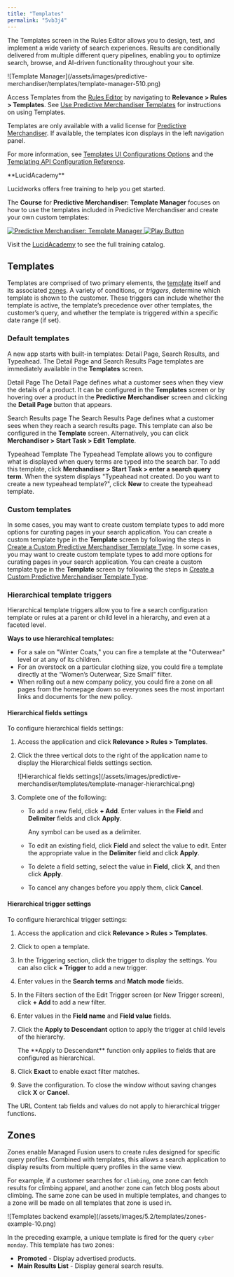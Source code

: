 ```yaml
---
title: "Templates"
permalink: "5vb3j4"
---
```



The Templates screen in the Rules Editor allows you to design, test, and implement a wide variety of search experiences. Results are conditionally delivered from multiple different query pipelines, enabling you to optimize search, browse, and AI-driven functionality throughout your site.

<Frame>![Template Manager](/assets/images/predictive-merchandiser/templates/template-manager-510.png)</Frame>

Access Templates from the [Rules Editor](/managed-fusion/5.9/nxpfuh/rules-editor) by navigating to **Relevance > Rules > Templates**. See [Use Predictive Merchandiser Templates](/how-to/5ebds6/use-predictive-merchandiser-templates) for instructions on using Templates.

Templates are only available with a valid license for [Predictive Merchandiser](/managed-fusion/5.9/74h98q/index#licensing). If available, the templates icon <InlineImage src="/assets/images/predictive-merchandiser/templates/icon-templates.png"/> displays in the left navigation panel.

For more information, see [Templates UI Configurations Options](/managed-fusion/5.9/tnm7lt/templates-ui-configuration-options) and the [Templating API Configuration Reference](/fusion/5.9/wm0epz/templating-api).

<Note>
**LucidAcademy**

Lucidworks offers free training to help you get started.

The **Course** for **Predictive Merchandiser: Template Manager** focuses on how to use the templates included in Predictive Merchandiser and create your own custom templates:

<Frame>
  <a href="https://academy.lucidworks.com/predictive-merchandiser-template-manager" target="_blank">
    <div class="note-image-wrapper">
      <img noZoom src="/assets/images/training-covers/pm-template-manager.jpeg" alt="Predictive Merchandiser: Template Manager" class="note-image" />
      <img noZoom src="/images/play-btn.svg" alt="Play Button" class="note-image-overlay" />
    </div>
  </a>
</Frame>


Visit the [LucidAcademy](https://academy.lucidworks.com) to see the full training catalog.

</Note>

## Templates

Templates are comprised of two primary elements, the [template](#templates) itself and its associated [zones](#zones). A variety of conditions, or *triggers*, determine which template is shown to the customer. These triggers can include whether the template is active, the template’s precedence over other templates, the customer’s query, and whether the template is triggered within a specific date range (if set).

### Default templates

A new app starts with built-in templates: Detail Page, Search Results, and Typeahead. The Detail Page and Search Results Page templates are immediately available in the **Templates** screen.

Detail Page
      The Detail Page defines what a customer sees when they view the details of a product. It can be configured in the **Templates** screen or by hovering over a product in the **Predictive Merchandiser** screen and clicking the **Detail Page** button that appears.

Search Results page
      The Search Results Page defines what a customer sees when they reach a search results page. This template can also be configured in the **Template** screen. Alternatively, you can click **Merchandiser > Start Task > Edit Template**.

Typeahead Template
      The Typeahead Template allows you to configure what is displayed when query terms are typed into the search bar. To add this template, click **Merchandiser > Start Task > enter a search query term**. When the system displays "Typeahead not created. Do you want to create a new typeahead template?", click **New** to create the typeahead template.

### Custom templates

In some cases, you may want to create custom template types to add more options for curating pages in your search application. You can create a custom template type in the **Template** screen by following the steps in [Create a Custom Predictive Merchandiser Template Type](/how-to/qatv7i/create-a-custom-predictive-merchandiser-template-type).
In some cases, you may want to create custom template types to add more options for curating pages in your search application. You can create a custom template type in the **Template** screen by following the steps in [Create a Custom Predictive Merchandiser Template Type](/how-to/qatv7i/create-a-custom-predictive-merchandiser-template-type).

### Hierarchical template triggers

Hierarchical template triggers allow you to fire a search configuration template or rules at a parent or child level in a hierarchy, and even at a faceted level.

**Ways to use hierarchical templates:**

* For a sale on "Winter Coats," you can fire a template at the "Outerwear" level or at any of its children.
* For an overstock on a particular clothing size, you could fire a template directly at the “Women’s Outerwear, Size Small” filter.
* When rolling out a new company policy, you could fire a zone on all pages from the homepage down so everyones sees the most important links and documents for the new policy.

#### Hierarchical fields settings

To configure hierarchical fields settings:

1. Access the application and click **Relevance > Rules > Templates**.
2. Click the three vertical dots to the right of the application name to display the Hierarchical fields settings section.

   <Frame>![Hierarchical fields settings](/assets/images/predictive-merchandiser/templates/template-manager-hierarchical.png)</Frame>
3. Complete one of the following:

   * To add a new field, click **+ Add**. Enter values in the **Field** and **Delimiter** fields and click **Apply**.

     <Note>
     Any symbol can be used as a delimiter.
     </Note>
   * To edit an existing field, click **Field** and select the value to edit. Enter the appropriate value in the **Delimiter** field and click **Apply**.
   * To delete a field setting, select the value in **Field**, click **X**, and then click **Apply**.
   * To cancel any changes before you apply them, click **Cancel**.

#### Hierarchical trigger settings

To configure hierarchical trigger settings:

1. Access the application and click **Relevance > Rules > Templates**.
2. Click to open a template.
3. In the Triggering section, click the trigger to display the settings. You can also click **+ Trigger** to add a new trigger.
4. Enter values in the **Search terms** and **Match mode** fields.
5. In the Filters section of the Edit Trigger screen (or New Trigger screen), click **+ Add** to add a new filter.
6. Enter values in the **Field name** and **Field value** fields.
7. Click the **Apply to Descendant** option to apply the trigger at child levels of the hierarchy.

   <Note>
   The **Apply to Descendant** function only applies to fields that are configured as hierarchical.
   </Note>
8. Click **Exact** to enable exact filter matches.
9. Save the configuration. To close the window without saving changes click **X** or **Cancel**.

<Note>
The URL Content tab fields and values do not apply to hierarchical trigger functions.
</Note>

## Zones

Zones enable Managed Fusion users to create rules designed for specific query profiles. Combined with templates, this allows a search application to display results from multiple query profiles in the same view.

For example, if a customer searches for `climbing`, one zone can fetch results for climbing apparel, and another zone can fetch blog posts about climbing. The same zone can be used in multiple templates, and changes to a zone will be made on all templates that zone is used in.

<Frame>![Templates backend example](/assets/images/5.2/templates/zones-example-10.png)</Frame>

In the preceding example, a unique template is fired for the query `cyber monday`. This template has two zones:

* **Promoted** - Display advertised products.
* **Main Results List** - Display general search results.